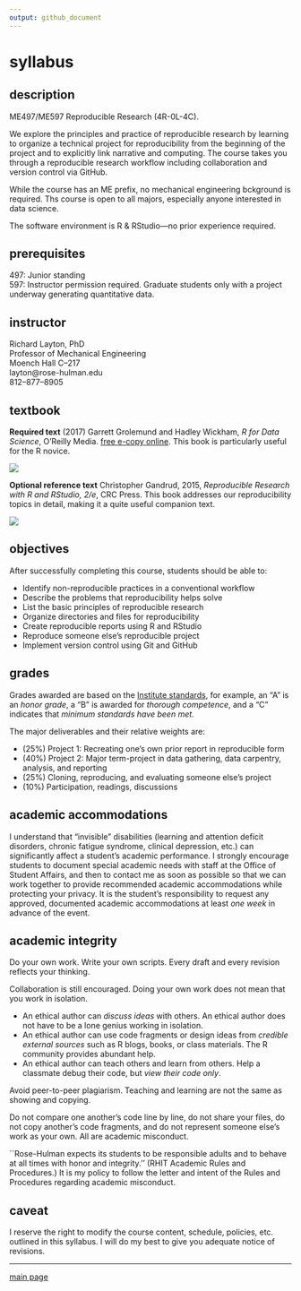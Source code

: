 ```yaml
---
output: github_document
---
```


# syllabus

## description  

ME497/ME597 Reproducible Research (4R-0L-4C). 

We explore the principles and practice of reproducible research by learning to organize a technical project for reproducibility from the beginning of the project and to explicitly link narrative and computing. The course takes you through a reproducible research workflow including collaboration and version control via GitHub. 

While the course has an ME prefix, no mechanical engineering bckground is required. Ths course is open to all majors, especially anyone interested in data science. 

The software environment is R & RStudio---no prior experience required.


## prerequisites

497: Junior standing    
597: Instructor permission required. Graduate students only with a project underway generating quantitative data.    



## instructor

Richard Layton, PhD    
Professor of Mechanical Engineering  
Moench Hall C--217  
layton@rose-hulman.edu  
812--877--8905  

## textbook

**Required text** (2017) Garrett Grolemund and Hadley Wickham, *R for Data Science*,  O'Reilly Media. [free e-copy online](http://r4ds.had.co.nz/). This book is particularly useful for the R novice. 

![](../resources/images/r-4-data-science-cover.png)

**Optional reference text** Christopher Gandrud, 2015, *Reproducible Research with R and RStudio, 2/e*, CRC Press. This book addresses our reproducibility topics in detail, making it a quite useful companion text. 

![](../resources/images/gandrud-cover.jpg)
 
 


## objectives

After successfully completing this course, students should be able to:

- Identify non-reproducible practices in a conventional workflow 
- Describe the problems that reproducibility helps solve 
- List the basic principles of reproducible research 
- Organize directories and files for reproducibility 
- Create reproducible reports using R and RStudio 
- Reproduce someone else's reproducible project 
- Implement version control using Git and GitHub 
 
## grades

Grades awarded are based on the [Institute standards](http://www.rose-hulman.edu/offices-services/registrar/rules-procedures/grades.aspx), for example, an "A" is an *honor grade*, a "B" is awarded for *thorough competence*, and a "C" indicates that *minimum standards have been met*. 

The major deliverables and their relative weights are: 

  
- (25%) Project 1: Recreating one's own prior report in reproducible form 
- (40%) Project 2: Major term-project in data gathering, data carpentry, analysis, and reporting 
- (25%) Cloning, reproducing, and evaluating someone else's project 
- (10%) Participation, readings, discussions 


## academic accommodations

I understand that "invisible" disabilities (learning and attention deficit disorders, chronic fatigue syndrome, clinical depression, etc.) can significantly affect a student's academic performance.  I strongly encourage students to document special academic needs with staff at the Office of Student Affairs, and then to contact me as soon as possible so that we can work together to provide recommended academic accommodations while protecting your privacy.  It is the student's responsibility to request any approved, documented academic accommodations at least *one week* in advance of the event. 


## academic integrity

Do your own work. Write your own scripts. Every draft and every revision reflects your thinking.  

Collaboration is still encouraged. Doing your own work does not mean that you work in isolation.

- An ethical author can *discuss ideas* with others. An ethical author does not have to be a lone genius working in isolation. 
- An ethical author can use code fragments or design ideas from *credible external sources* such as R blogs, books, or class materials. The R community provides abundant help. 
- An ethical author can teach others and learn from others. Help a classmate debug their code, but *view their code only*. 



Avoid peer-to-peer plagiarism. Teaching and learning are not the same as showing and copying. 

Do not compare one another's code line by line, do not share your files, do not copy another's code fragments, and do not represent someone else's work as your own. All are academic misconduct.

``Rose-Hulman expects its students to be responsible adults and to behave at all times with honor and integrity.'' (RHIT Academic Rules and Procedures.)  It is my policy to follow the letter and intent of the Rules and Procedures regarding academic misconduct.    



## caveat

I reserve the right to modify the course content, schedule, policies, etc. outlined in this syllabus. I will do my best to give you adequate notice of revisions.  

---

[main page](../README.md)









